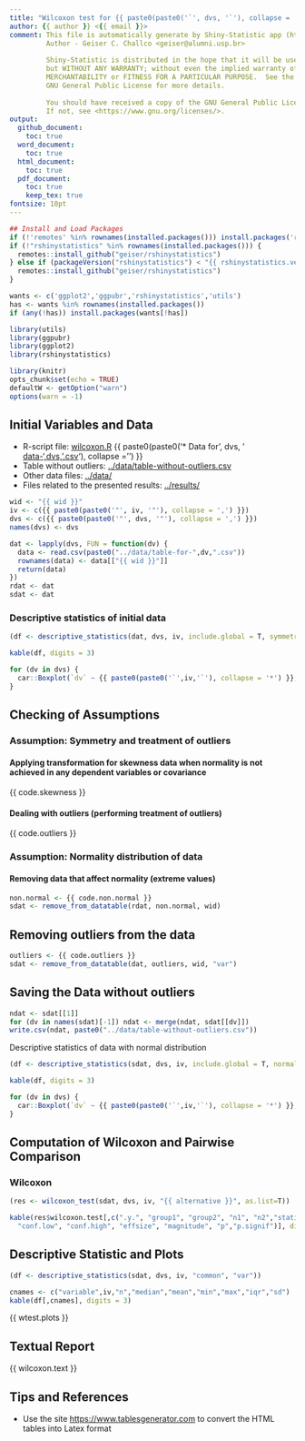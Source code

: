 ```yaml
---
title: "Wilcoxon test for {{ paste0(paste0('`', dvs, '`'), collapse = ',') }} with `{{ iv }}`"
author: {{ author }} <{{ email }}>
comment: This file is automatically generate by Shiny-Statistic app (https://statistic.geiser.tech/)
         Author - Geiser C. Challco <geiser@alumni.usp.br>
         
         Shiny-Statistic is distributed in the hope that it will be useful,
         but WITHOUT ANY WARRANTY; without even the implied warranty of
         MERCHANTABILITY or FITNESS FOR A PARTICULAR PURPOSE.  See the
         GNU General Public License for more details.
         
         You should have received a copy of the GNU General Public License.
         If not, see <https://www.gnu.org/licenses/>.
output:
  github_document:
    toc: true
  word_document:
    toc: true
  html_document:
    toc: true
  pdf_document:
    toc: true
    keep_tex: true
fontsize: 10pt
---
```


```r
## Install and Load Packages
if (!'remotes' %in% rownames(installed.packages())) install.packages('remotes')
if (!"rshinystatistics" %in% rownames(installed.packages())) {
  remotes::install_github("geiser/rshinystatistics")
} else if (packageVersion("rshinystatistics") < "{{ rshinystatistics.version }}") {
  remotes::install_github("geiser/rshinystatistics")
}

wants <- c('ggplot2','ggpubr','rshinystatistics','utils')
has <- wants %in% rownames(installed.packages())
if (any(!has)) install.packages(wants[!has])

library(utils)
library(ggpubr)
library(ggplot2)
library(rshinystatistics)
```

```r
library(knitr)
opts_chunk$set(echo = TRUE)
defaultW <- getOption("warn")
options(warn = -1)
```

## Initial Variables and Data

* R-script file: [wilcoxon.R](wilcoxon.R)
{{ paste0(paste0('* Data for ', dvs, ' [data-',dvs,'.csv](data-',dvs,'.csv)'), collapse = '\n') }}
* Table without outliers:  [../data/table-without-outliers.csv](../data/table-without-outliers.csv)
* Other data files:  [../data/](../data/)
* Files related to the presented results:   [../results/](../results/)


```r
wid <- "{{ wid }}"
iv <- c({{ paste0(paste0('"', iv, '"'), collapse = ',') }})
dvs <- c({{ paste0(paste0('"', dvs, '"'), collapse = ',') }})
names(dvs) <- dvs

dat <- lapply(dvs, FUN = function(dv) {
  data <- read.csv(paste0("../data/table-for-",dv,".csv"))
  rownames(data) <- data[["{{ wid }}"]]
  return(data)
})
rdat <- dat
sdat <- dat
```

### Descriptive statistics of initial data

```r
(df <- descriptive_statistics(dat, dvs, iv, include.global = T, symmetry.test = T))
```

```r
kable(df, digits = 3)
```


```r
for (dv in dvs) {
  car::Boxplot(`dv` ~ {{ paste0(paste0('`',iv,'`'), collapse = '*') }}, data = dat[[dv]] %>% cbind(dv=dat[[dv]][[dv]]), id = list(n = Inf))  
}
```

## Checking of Assumptions

### Assumption: Symmetry and treatment of outliers

#### Applying transformation for skewness data when normality is not achieved in any dependent variables or covariance

{{ code.skewness }}

#### Dealing with outliers (performing treatment of outliers)

{{ code.outliers }}

### Assumption: Normality distribution of data

#### Removing data that affect normality (extreme values)

```r
non.normal <- {{ code.non.normal }}
sdat <- remove_from_datatable(rdat, non.normal, wid)
```

## Removing outliers from the data

```r
outliers <- {{ code.outliers }}
sdat <- remove_from_datatable(dat, outliers, wid, "var")
```


## Saving the Data without outliers

```r
ndat <- sdat[[1]]
for (dv in names(sdat)[-1]) ndat <- merge(ndat, sdat[[dv]])
write.csv(ndat, paste0("../data/table-without-outliers.csv"))
```

Descriptive statistics of data with normal distribution

```r
(df <- descriptive_statistics(sdat, dvs, iv, include.global = T, normality.test = T))
```

```r
kable(df, digits = 3)
```

```r
for (dv in dvs) {
  car::Boxplot(`dv` ~ {{ paste0(paste0('`',iv,'`'), collapse = '*') }}, data = sdat[[dv]] %>% cbind(dv=sdat[[dv]][[dv]]), id = list(n = Inf))  
}
```

## Computation of Wilcoxon and Pairwise Comparison

### Wilcoxon

```r
(res <- wilcoxon_test(sdat, dvs, iv, "{{ alternative }}", as.list=T))
```

```r
kable(res$wilcoxon.test[,c(".y.", "group1", "group2", "n1", "n2","statistic", "estimate",
  "conf.low", "conf.high", "effsize", "magnitude", "p","p.signif")], digits = 3)
```


## Descriptive Statistic and Plots 

```r
(df <- descriptive_statistics(sdat, dvs, iv, "common", "var"))
```

```r
cnames <- c("variable",iv,"n","median","mean","min","max","iqr","sd")
kable(df[,cnames], digits = 3)
```

{{ wtest.plots  }}

## Textual Report

{{ wilcoxon.text }}


## Tips and References

- Use the site [https://www.tablesgenerator.com](https://www.tablesgenerator.com) to convert the HTML tables into Latex format


